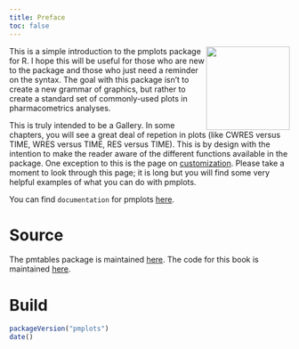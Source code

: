 ```yaml
---
title: Preface
toc: false
---
```


<img src=pmp-hex.png align=right width=150px></img>This is a simple 
introduction to the pmplots package for R. I hope this will be useful for 
those who are new to the package and those who just need a  reminder on the 
syntax. The goal with this package isn't to create a new grammar of graphics, 
but rather to create a standard set of commonly-used plots in pharmacometrics 
analyses. 

This is truly intended to be a Gallery. In some chapters, you will see a great 
deal of repetion in plots (like CWRES versus TIME, WRES versus TIME, 
RES versus TIME). This is by design with the intention to make the reader aware
of the different functions available in the package. One exception to this 
is the page on [customization](custom.html). Please take a moment to look through 
this page; it is long but you will find some very helpful examples of what 
you can do with pmplots.


You can find `documentation` for pmplots [here](https://metrumresearchgroup.github.io/pmplots/).


# Source {.unnumbered}

The pmtables package is maintained [here](https://github.com/metrumresearchgroup/pmplots).
The code for this book is maintained [here](https://github.com/metrumresearchgroup/pmp-book).

# Build {.unnumbered}

```r
packageVersion("pmplots")
date()
```
